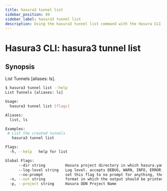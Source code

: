 ```yaml
---
title: hasura3 tunnel list
sidebar_position: 49
sidebar_label: hasura3 tunnel list
description: Using the hasura3 tunnel list command with the Hasura CLI
---
```


# Hasura3 CLI: hasura3 tunnel list 

## Synopsis
List Tunnels [aliases: ls].

```bash
$ hasura3 tunnel list --help
List Tunnels [aliases: ls]

Usage:
  hasura3 tunnel list [flags]

Aliases:
  list, ls

Examples:
 # List the created tunnels
   hasura3 tunnel list

Flags:
  -h, --help   help for list

Global Flags:
      --dir string         Hasura project directory in which hasura.yaml is present (default ".")
      --log-level string   Log level. accepts DEBUG, WARN, INFO, ERROR, FATAL (default "INFO")
      --no-prompt          set this flag to no prompt for anything, the command fails if any input is missing
  -o, --out string         format in which the output should be printed, accepts table, json and yaml (default "table")
  -p, --project string     Hasura DDN Project Name
```

